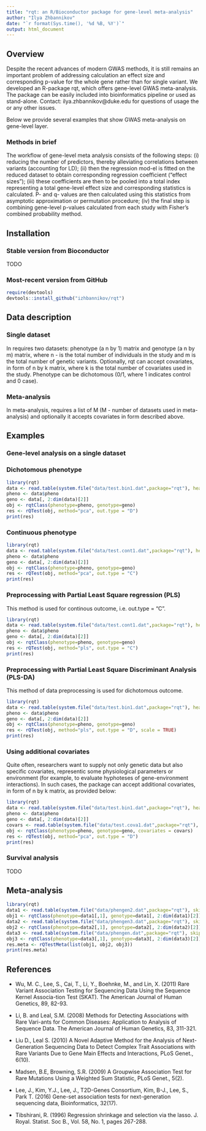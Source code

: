 ```yaml
---
title: "rqt: an R/Bioconductor package for gene-level meta-analysis"
author: "Ilya Zhbannikov"
date: "`r format(Sys.time(), '%d %B, %Y')`"
output: html_document
---
```


## Overview

Despite the recent advances of modern GWAS methods, it is still remains an important problem of addressing calculation an effect size and corresponding p-value for the whole gene rather than for single variant. We developed an R-package rqt, which offers gene-level GWAS meta-analysis. The package can be easily included into bioinformatics pipeline or used as stand-alone. 
Contact: ilya.zhbannikov@duke.edu for questions of usage the \code{rqt} or any other issues.

Below we provide several examples that show GWAS meta-analysis on gene-level layer.

### Methods in brief

The workflow of gene-level meta analysis consists of the following steps: (i) reducing the number of predictors, thereby alleviating correlations between variants (accounting for LD); (ii) then the regression mod-el is fitted on the reduced dataset to obtain corresponding regression coefficient ("effect sizes"); (iii) these coefficients are then to be pooled into a total index representing a total gene-level effect size and corresponding statistics is calculated. P- and q- values are then calculated using this statistics from asymptotic approximation or permutation procedure; (iv) the final step is combining gene-level p-values calculated from each study with Fisher's combined probability method.

## Installation
### Stable version from Bioconductor

TODO

### Most-recent version from GitHub
```r
require(devtools)
devtools::install_github("izhbannikov/rqt")
```


## Data description
### Single dataset ###
In \code{rqt} requires two datasets: phenotype (a n by 1) matrix and genotype (a n by m) matrix, where n - is the total 
number of individuals in the study and m is the total number of genetic variants. Optionally, rqt can accept covariates, 
in form of n by k matrix, where k is the total number of covariates used in the study. Phenotype can be dichotomous 
(0/1, where 1 indicates control and 0 case).

### Meta-analysis ###
In meta-analysis, \code{rqt} requires a list of M (M - number of datasets used in meta-analysis) and optionally it accepts
covariates in form described above.

## Examples

### Gene-level analysis on a single dataset
### Dichotomous phenotype
```r
library(rqt)
data <- read.table(system.file("data/test.bin1.dat",package="rqt"), header = TRUE)
pheno <- data$pheno
geno <- data[, 2:dim(data)[2]]
obj <- rqtClass(phenotype=pheno, genotype=geno)
res <- rQTest(obj, method="pca", out.type = "D")
print(res)
```

### Continuous phenotype
```r
library(rqt)
data <- read.table(system.file("data/test.cont1.dat",package="rqt"), header = TRUE)
pheno <- data$pheno
geno <- data[, 2:dim(data)[2]]
obj <- rqtClass(phenotype=pheno, genotype=geno)
res <- rQTest(obj, method="pca", out.type = "C")
print(res)
```

### Preprocessing with Partial Least Square regression (PLS)

This method is used for continous outcome, i.e. out.type = "C".
```r
library(rqt)
data <- read.table(system.file("data/test.cont1.dat",package="rqt"), header = TRUE)
pheno <- data$pheno
geno <- data[, 2:dim(data)[2]]
obj <- rqtClass(phenotype=pheno, genotype=geno)
res <- rQTest(obj, method="pls", out.type = "C")
print(res)
```

### Preprocessing with Partial Least Square Discriminant Analysis (PLS-DA)

This method of data preprocessing is used for dichotomous outcome.
```r
library(rqt)
data <- read.table(system.file("data/test.bin1.dat",package="rqt"), header=TRUE)
pheno <- data$pheno
geno <- data[, 2:dim(data)[2]]
obj <- rqtClass(phenotype=pheno, genotype=geno)
res <- rQTest(obj, method="pls", out.type = "D", scale = TRUE)
print(res)
```

### Using additional covariates

Quite often, researchers want to supply not only genetic data but also specific covariates, 
representic some physiological parameters or environment (for example, to evaluate 
hyphoteses of gene-environment interactions). In such cases, the package \code{rqt} 
can accept additional covariates, in form of n by k matrix, as provided below:

```r
library(rqt)
data <- read.table(system.file("data/test.bin1.dat",package="rqt"), header = TRUE)
pheno <- data$pheno
geno <- data[, 2:dim(data)[2]]
covars <- read.table(system.file("data/test.cova1.dat",package="rqt"), header=TRUE)
obj <- rqtClass(phenotype=pheno, genotype=geno, covariates = covars)
res <- rQTest(obj, method="pca", out.type = "D")
print(res)
```

### Survival analysis

TODO


## Meta-analysis

```r
library(rqt)
data1 <- read.table(system.file("data/phengen2.dat",package="rqt"), skip=1)
obj1 <- rqtClass(phenotype=data1[,1], genotype=data1[, 2:dim(data1)[2]])
data2 <- read.table(system.file("data/phengen3.dat",package="rqt"), skip=1)
obj2 <- rqtClass(phenotype=data2[,1], genotype=data2[, 2:dim(data2)[2]])
data3 <- read.table(system.file("data/phengen.dat",package="rqt"), skip=1)
obj3 <- rqtClass(phenotype=data3[,1], genotype=data3[, 2:dim(data3)[2]])
res.meta <- rQTestMeta(list(obj1, obj2, obj3))
print(res.meta)
```

## References

* Wu, M. C., Lee, S., Cai, T., Li, Y., Boehnke, M., and Lin, X. (2011) Rare Variant Association Testing for Sequencing Data Using the Sequence Kernel Associa-tion Test (SKAT). The American Journal of Human Genetics, 89, 82-93.

* Li, B. and Leal, S.M. (2008) Methods for Detecting Associations with Rare Vari-ants for Common Diseases: Application to Analysis of Sequence Data. The American Journal of Human Genetics, 83, 311-321.

* Liu D., Leal S. (2010) A Novel Adaptive Method for the Analysis of Next-Generation Sequencing Data to Detect Complex Trait Associations with Rare Variants Due to Gene Main Effects and Interactions, PLoS Genet., 6(10).

* Madsen, B.E, Browning, S.R. (2009) A Groupwise Association Test for Rare Mutations Using a Weighted Sum Statistic, PLoS Genet., 5(2).

* Lee, J., Kim, Y.J., Lee, J., T2D-Genes Consortium, Kim, B-J., Lee, S., Park T. (2016) Gene-set association tests for next-generation sequencing data, Bioinformatics, 32(17).

* Tibshirani, R. (1996) Regression shrinkage and selection via the lasso. J. Royal. Statist. Soc B., Vol. 58, No. 1, pages 267-288.
